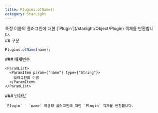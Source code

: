 ```yaml
---
title: Plugins.ofName()
category: StarLight
---
```


<Section>
  특정 이름의 플러그인에 대한 [`Plugin`](/starlight/Object/Plugin) 객체를 반환합니다.
</Section>
<Section>
  ## 구문

  ~~~js
  Plugins.ofName(name);
  ~~~

  <Section>
    ### 매개변수

    <ParamList>
      <ParamItem param={"name"} type={"String"}>
        플러그인의 이름
      </ParamItem>
    </ParamList>
  </Section>
  <Section>
    ### 반환값

    `Plugin` - `name` 이름의 플러그인에 대한 `Plugin` 객체를 반환합니다.
  </Section>
</Section>